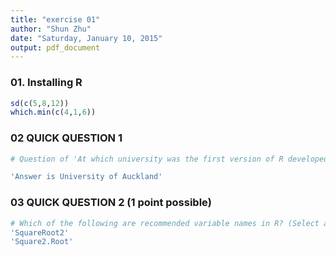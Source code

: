 ```yaml
---
title: "exercise 01"
author: "Shun Zhu"
date: "Saturday, January 10, 2015"
output: pdf_document
---
```


### 01. Installing R

```r

sd(c(5,8,12))
which.min(c(4,1,6))

```


### 02 QUICK QUESTION 1
``` r

# Question of 'At which university was the first version of R developed?'

'Answer is University of Auckland'

```


### 03 QUICK QUESTION 2  (1 point possible)

``` r
# Which of the following are recommended variable names in R? (Select all correct answers.)
'SquareRoot2'
'Square2.Root'

```





